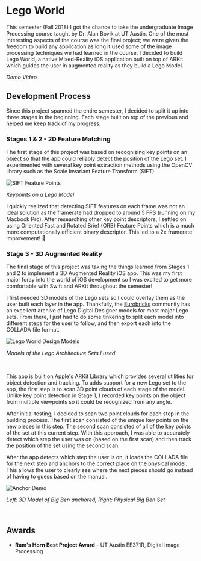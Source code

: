 
<MarkdownWrapper title="Lego World">

  # Lego World


  This semester (Fall 2018) I got the chance to take the undergraduate Image Processing course taught by Dr. Alan Bovik at UT Austin.
  One of the most interesting aspects of the course was the final project; we were given the freedom to build any application as long
  it used some of the image processing techniques we had learned in the course. I decided to build Lego World, a native Mixed-Reality
  iOS application built on top of ARKit which guides the user in augmented reality as they build a Lego Model.

  <AspectRatioBox ratio={1.75} maxW="640px" my={4}>
    <Box as="iframe" src="https://www.youtube.com/embed/ET7gPgv2jhI" allowFullScreen />
  </AspectRatioBox>

  *Demo Video*

  ## Development Process

  Since this project spanned the entire semester, I decided to split it up into three stages in the beginning.
  Each stage built on top of the previous and helped me keep track of my progress.

  ### Stages 1 & 2 - 2D Feature Matching

  The first stage of this project was based on recognizing key points on an object so that the app could
  reliably detect the position of the Lego set. I experimented with several key point extraction methods using the OpenCV library
  such as the Scale Invariant Feature Transform (SIFT).

  ![SIFT Feature Points](/img/london_sift.jpg)

  *Keypoints on a Lego Model*

  I quickly realized that detecting SIFT features on each frame was not an ideal solution as the framerate had dropped to around 5 FPS (running on my Macbook Pro). After researching other key point descriptors, I settled on using Oriented Fast and Rotated Brief (ORB) Feature Points which is a much more computationally efficient binary descriptor. This led to a 2x framerate improvement! 🚀

  ### Stage 3 - 3D Augmented Reality

  The final stage of this project was taking the things learned from Stages 1 and 2 to implement a 3D Augmented Reality iOS app. This was my first major foray into the world of iOS development so I was excited to get more comfortable with Swift and ARKit throughout the semester!

  I first needed 3D models of the Lego sets so I could overlay them as the user built each layer in the app. Thankfully, the [Eurobricks](www.eurobricks.com) community has an excellent archive of Lego Digital Designer models for most major Lego sets. From there, I just had to do some tinkering to split each model into different steps for the user to follow, and then export each into the COLLADA file format.

  ![Lego World Design Models](/img/legoworld_cad_models.png)

  *Models of the Lego Architecture Sets I used*

  <br />

  This app is built on Apple's ARKit Library which provides several utilities for object detection and tracking. To adds support for a new Lego set to the app, the first step is to scan 3D point clouds of each stage of the model. Unlike key point detection in Stage 1, I recorded key points on the object from multiple viewpoints so it could be recognized from any angle.

  After initial testing, I decided to scan two point clouds for each step in the building process. The first scan consisted of the unique key points on the new pieces in this step. The second scan consisted of all of the key points of the set at this current step. With this approach, I was able to accurately detect which step the user was on (based on the first scan) and then track the position of the set using the second scan.

  After the app detects which step the user is on, it loads the COLLADA file for the next step and anchors to the correct place on the physical model. This allows the user to clearly see where the next pieces should go instead of having to guess based on the manual.

  ![Anchor Demo](/img/legoworld_anchor_demo.png)

  *Left: 3D Model of Big Ben anchored, Right: Physical Big Ben Set*

  <br />

  ## Awards
  * **Ram's Horn Best Project Award** - UT Austin EE371R, Digital Image Processing

</MarkdownWrapper>
